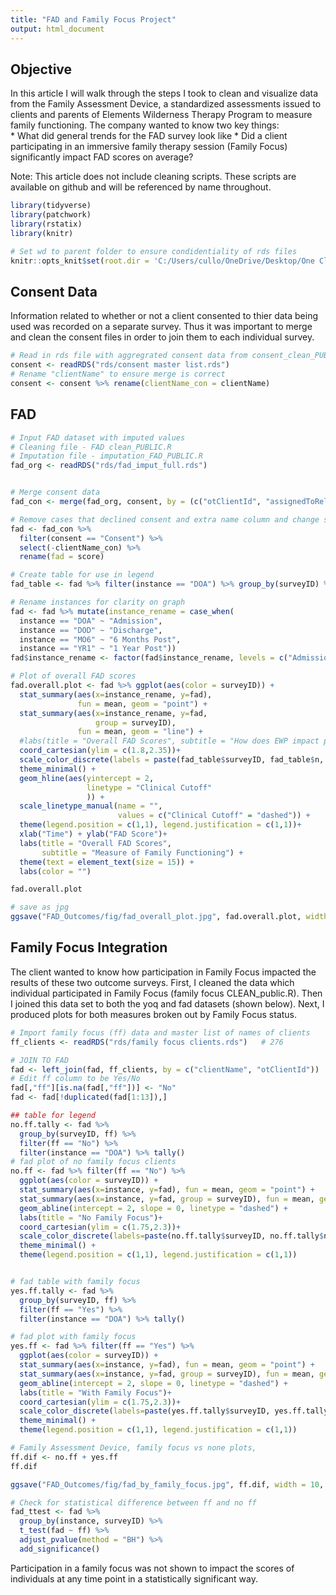 ```yaml
---
title: "FAD and Family Focus Project"
output: html_document
---
```


## Objective

In this article I will walk through the steps I took to clean and visualize data from the Family Assessment Device, a standardized assessments issued to clients and parents of Elements Wilderness Therapy Program to measure family functioning.  The company wanted to know two key things:  
* What did general trends for the FAD survey look like
* Did a client participating in an immersive family therapy session (Family Focus) significantly impact FAD scores on average?


Note: This article does not include cleaning scripts.  These scripts are available on github and will be referenced by name throughout.


```r
library(tidyverse)
library(patchwork)
library(rstatix)
library(knitr)

# Set wd to parent folder to ensure condidentiality of rds files
knitr::opts_knit$set(root.dir = 'C:/Users/cullo/OneDrive/Desktop/One Cloud/Resume 2022/Github Portfolio/' )

```

## Consent Data  

Information related to whether or not a client consented to thier data being used was recorded on a separate survey.  Thus it was important to merge and clean the consent files in order to join them to each individual survey.

```r
# Read in rds file with aggregrated consent data from consent_clean_PUBLIC.R
consent <- readRDS("rds/consent master list.rds")
# Rename "clientName" to ensure merge is correct
consent <- consent %>% rename(clientName_con = clientName)
```


## FAD

```r
# Input FAD dataset with imputed values
# Cleaning file - FAD clean_PUBLIC.R
# Imputation file - imputation_FAD_PUBLIC.R
fad_org <- readRDS("rds/fad_imput_full.rds")


# Merge consent data
fad_con <- merge(fad_org, consent, by = (c("otClientId", "assignedToRelationship")))

# Remove cases that declined consent and extra name column and change score col to fad
fad <- fad_con %>% 
  filter(consent == "Consent") %>% 
  select(-clientName_con) %>% 
  rename(fad = score)

```


```r
# Create table for use in legend
fad_table <- fad %>% filter(instance == "DOA") %>% group_by(surveyID) %>% tally()

# Rename instances for clarity on graph
fad <- fad %>% mutate(instance_rename = case_when(
  instance == "DOA" ~ "Admission",
  instance == "DOD" ~ "Discharge", 
  instance == "MO6" ~ "6 Months Post",
  instance == "YR1" ~ "1 Year Post"))
fad$instance_rename <- factor(fad$instance_rename, levels = c("Admission", "Discharge", "6 Months Post", "1 Year Post"))

# Plot of overall FAD scores
fad.overall.plot <- fad %>% ggplot(aes(color = surveyID)) + 
  stat_summary(aes(x=instance_rename, y=fad), 
               fun = mean, geom = "point") +
  stat_summary(aes(x=instance_rename, y=fad, 
                   group = surveyID), 
               fun = mean, geom = "line") +
  #labs(title = "Overall FAD Scores", subtitle = "How does EWP impact perceptions of family dynamics?")+
  coord_cartesian(ylim = c(1.8,2.35))+
  scale_color_discrete(labels = paste(fad_table$surveyID, fad_table$n, sep = " = "))+
  theme_minimal() +
  geom_hline(aes(yintercept = 2, 
                 linetype = "Clinical Cutoff"
                 )) +
  scale_linetype_manual(name = "",
                        values = c("Clinical Cutoff" = "dashed")) +
  theme(legend.position = c(1,1), legend.justification = c(1,1))+
  xlab("Time") + ylab("FAD Score")+
  labs(title = "Overall FAD Scores",
       subtitle = "Measure of Family Functioning") +
  theme(text = element_text(size = 15)) +
  labs(color = "")

fad.overall.plot

# save as jpg
ggsave("FAD_Outcomes/fig/fad_overall_plot.jpg", fad.overall.plot, width = 10, height = 7)

```

## Family Focus Integration

The client wanted to know how participation in Family Focus impacted the results of these two outcome surveys.  First, I cleaned the data which individual participated in Family Focus (family focus CLEAN_public.R).  Then I joined this data set to both the yoq and fad datasets (shown below).  Next, I produced plots for both measures broken out by Family Focus status.

```r

# Import family focus (ff) data and master list of names of clients
ff_clients <- readRDS("rds/family focus clients.rds")   # 276

# JOIN TO FAD 
fad <- left_join(fad, ff_clients, by = c("clientName", "otClientId"))
# Edit ff column to be Yes/No
fad[,"ff"][is.na(fad[,"ff"])] <- "No"
fad <- fad[!duplicated(fad[1:13]),]

```

```r
## table for legend
no.ff.tally <- fad %>% 
  group_by(surveyID, ff) %>% 
  filter(ff == "No") %>% 
  filter(instance == "DOA") %>% tally()
# fad plot of no family focus clients
no.ff <- fad %>% filter(ff == "No") %>% 
  ggplot(aes(color = surveyID)) + 
  stat_summary(aes(x=instance, y=fad), fun = mean, geom = "point") +
  stat_summary(aes(x=instance, y=fad, group = surveyID), fun = mean, geom = "line") +
  geom_abline(intercept = 2, slope = 0, linetype = "dashed") +
  labs(title = "No Family Focus")+
  coord_cartesian(ylim = c(1.75,2.3))+
  scale_color_discrete(labels=paste(no.ff.tally$surveyID, no.ff.tally$n, sep = " = ")) +
  theme_minimal() + 
  theme(legend.position = c(1,1), legend.justification = c(1,1))


# fad table with family focus
yes.ff.tally <- fad %>% 
  group_by(surveyID, ff) %>% 
  filter(ff == "Yes") %>% 
  filter(instance == "DOA") %>% tally()

# fad plot with family focus
yes.ff <- fad %>% filter(ff == "Yes") %>% 
  ggplot(aes(color = surveyID)) + 
  stat_summary(aes(x=instance, y=fad), fun = mean, geom = "point") +
  stat_summary(aes(x=instance, y=fad, group = surveyID), fun = mean, geom = "line") +
  geom_abline(intercept = 2, slope = 0, linetype = "dashed") +
  labs(title = "With Family Focus")+
  coord_cartesian(ylim = c(1.75,2.3))+
  scale_color_discrete(labels=paste(yes.ff.tally$surveyID, yes.ff.tally$n, sep = " = ")) +
  theme_minimal() +
  theme(legend.position = c(1,1), legend.justification = c(1,1))

# Family Assessment Device, family focus vs none plots, 
ff.dif <- no.ff + yes.ff
ff.dif

ggsave("FAD_Outcomes/fig/fad_by_family_focus.jpg", ff.dif, width = 10, height = 7)


```


```r
# Check for statistical difference between ff and no ff
fad_ttest <- fad %>% 
  group_by(instance, surveyID) %>% 
  t_test(fad ~ ff) %>%
  adjust_pvalue(method = "BH") %>% 
  add_significance()

```

Participation in a family focus was not shown to impact the scores of individuals at any time point in a statistically significant way.  







